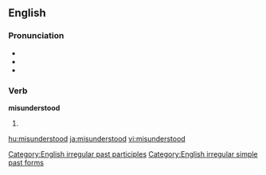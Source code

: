 ==English==
{{wikipedia|dab=misunderstood}}

===Pronunciation===
* {{IPA|/mɪsɜndər'stʊd/}}
* {{audio|en-us-misunderstood.ogg|Audio (US)}}
* {{rhymes|ʊd}}

===Verb===
'''misunderstood'''

# {{past of|[[misunderstand]]}}

[[Category:English irregular past participles]]
[[Category:English irregular simple past forms]]

[[hu:misunderstood]]
[[ja:misunderstood]]
[[vi:misunderstood]]